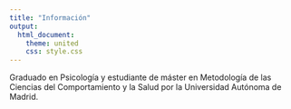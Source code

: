 ```yaml
---
title: "Información"
output:
  html_document:
    theme: united
    css: style.css
---
```


Graduado en Psicología y estudiante de máster en Metodología de las Ciencias del Comportamiento y la Salud por la Universidad Autónoma de Madrid.
